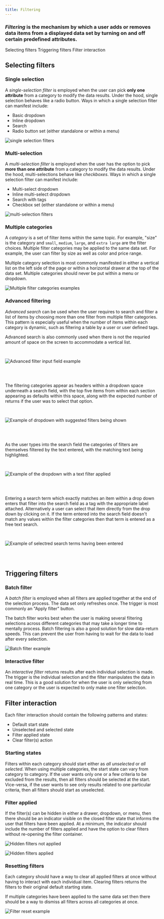 ```yaml
---
title: Filtering
---
```


### _Filtering_ is the mechanism by which a user adds or removes data items from a displayed data set by turning on and off certain predefined attributes.

<AnchorLinks>

<AnchorLink>Selecting filters</AnchorLink>
<AnchorLink>Triggering filters</AnchorLink>
<AnchorLink>Filter interaction</AnchorLink>

</AnchorLinks>

## Selecting filters

### Single selection

A _single-selection filter_ is employed when the user can pick **only one attribute** from a category to modify the data results. Under the hood, single selection behaves like a radio button. Ways in which a single selection filter can manifest include:

- Basic dropdown
- Inline dropdown
- Search
- Radio button set (either standalone or within a menu)

<Row>
<Column colLg={8}>

![single selection filters](images/filter-1.png)

<Caption></Caption>

</Column>
</Row>

### Multi-selection

A _multi-selection filter_ is employed when the user has the option to pick **more than one attribute** from a category to modify the data results. Under the hood, multi-selections behave like _checkboxes_. Ways in which a single selection filter can manifest include:

- Multi-select dropdown
- Inline multi-select dropdown
- Search with tags
- Checkbox set (either standalone or within a menu)

<Row>
<Column colLg={8}>

![multi-selection filters](images/filter-2.png)

<Caption></Caption>

</Column>
</Row>

### Multiple categories

A _category_ is a set of filter items within the same topic. For example, "size" is the category and `small`, `medium`, `large`, and `extra large` are the filter choices. Multiple filter categories may be applied to the same data set. For example, the user can filter by size as well as color and price range.

Multiple category selection is most commonly manifested in either a vertical list on the left side of the page or within a horizontal drawer at the top of the data set. Multiple categories should never be put within a menu or dropdown.

<Row>
<Column colLg={8}>

![Multiple filter categories examples](images/filter-3.png)

<Caption></Caption>

</Column>
</Row>

### Advanced filtering

_Advanced search_ can be used when the user requires to search and filter a list of items by choosing more than one filter from multiple filter categories. This pattern is especially useful when the number of items within each category is dynamic, such as filtering a table by a user or user defined tags.

Advanced search is also commonly used when there is not the requried amount of space on the screen to accommodate a vertical list.

<br />
<Row>
<Column colLg={8}>

![Advanced filter input field example](images/filter-8.png)

</Column>
</Row>
<br />
<br />

The filtering categories appear as headers within a dropdown space underneath a search field, with the top five items from within each section appearing as defaults within this space, along with the expected number of returns if the user was to select that option.

<br />
<Row>
<Column colLg={8}>

![Example of dropdown with suggested filters being shown](images/filter-9.png)

</Column>
</Row>
<br />
<br />

As the user types into the search field the categories of filters are themselves filtered by the text entered, with the matching text being highlighted.

<br />
<Row>
<Column colLg={8}>

![Example of the dropdown with a text filter applied](images/filter-10.png)

</Column>
</Row>
<br />
<br />

Entering a search term which exactly matches an item within a drop down enters that filter into the search field as a tag with the appropriate label attached. Alternatively a user can select that item directly from the drop down by clicking on it. If the term entered into the search field doesn't match any values within the filter categories then that term is entered as a free text search.

<br />
<Row>
<Column colLg={8}>

![Example of selectred search terms having been entered](images/filter-11.png)

</Column>
</Row>
<br />
<br />

## Triggering filters

### Batch filter

A _batch filter_ is employed when all filters are applied together at the end of the selection process. The data set only refreshes once. The trigger is most commonly an "Apply filter" button.

The batch filter works best when the user is making several filtering selections across different categories that may take a longer time to mentally process. Batch filtering is also a good solution for slow data-return speeds. This can prevent the user from having to wait for the data to load after every selection.

<Row>
<Column colLg={8}>

![Batch filter example](images/filter-4.png)

<Caption></Caption>

</Column>
</Row>

### Interactive filter

An _interactive filter_ returns results after each individual selection is made. The trigger is the individual selection and the filter manipulates the data in real time. This is a good solution for when the user is only selecting from one category or the user is expected to only make one filter selection.

## Filter interaction

Each filter interaction should contain the following patterns and states:

- Default start state
- Unselected and selected state
- Filter applied state
- Clear filter(s) action

### Starting states

Filters within each category should start either as _all unselected_ or _all selected_. When using multiple categories, the start state can vary from category to category. If the user wants only one or a few criteria to be excluded from the results, then all filters should be selected at the start. Vice-versa, if the user wants to see only results related to one particular criteria, then all filters should start as unselected.

### Filter applied

If the filter(s) can be hidden in either a drawer, dropdown, or menu, then there should be an indicator visible on the closed filter state that informs the user that filters have been applied. At a minimum, the indicator should include the number of filters applied and have the option to clear filters without re-opening the filter container.

<Row>
<Column colLg={8}>

![Hidden filters not applied](images/filter-5.png)

<Caption></Caption>

</Column>
</Row>

<Row>
<Column colLg={8}>

![Hidden filters applied](images/filter-6.png)

<Caption></Caption>

</Column>
</Row>

### Resetting filters

Each category should have a way to clear all applied filters at once without having to interact with each individual item. Clearing filters returns the filters to their original default starting state.

If multiple categories have been applied to the same data set then there should be a way to dismiss all filters across all categories at once.

<Row>
<Column colLg={8}>

![Filter reset example](images/filter-7.png)

<Caption></Caption>

</Column>
</Row>
